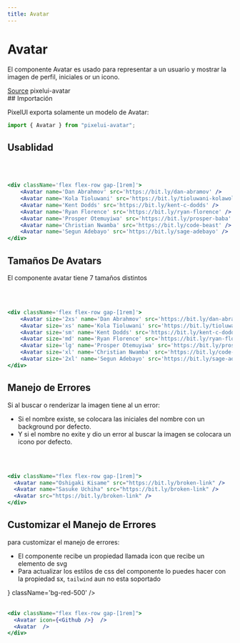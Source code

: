 ```yaml
---
title: Avatar
---
```


# Avatar

El componente Avatar es usado para representar a un usuario y mostrar la imagen de perfil, iniciales
or un icono.

<div className='flex flex-row justify-start gap-[1rem]'>
  <a
    className='
      flex justify-center items-center
      gap-[.8rem] px-[.8rem] py-[.4rem]
      border border-sky-500 text-black bg-[#cccccc40] hover:bg-[#cccccc] cursor-pointer
      rounded-sm'
      href='https://github.com/Alejocabeza/pixelpulse/pacakges/components/avatar'
      target='_blank'
  > <Github /> Source</a>
  <a
    className='flex justify-center items-center
      gap-[.8rem] px-[.8rem] py-[.4rem]
      border border-sky-500 text-black bg-[#cccccc40] hover:bg-[#cccccc] cursor-pointer
      rounded-sm'
  ><Npm className='bg-red-500' /> pixelui-avatar</a>
</div>
## Importación

PixelUI exporta solamente un modelo de Avatar:

```jsx
import { Avatar } from "pixelui-avatar";
```

## Usablidad
<br/>

<div className='flex flex-row gap-[1rem]'>
    <Avatar as='span' name='Dan Abrahmov' src='https://bit.ly/dan-abramov' />
    <Avatar name='Kola Tioluwani' src='https://bit.ly/tioluwani-kolawole' />
    <Avatar name='Kent Dodds' src='https://bit.ly/kent-c-dodds' />
    <Avatar name='Ryan Florence' src='https://bit.ly/ryan-florence' />
    <Avatar name='Prosper Otemuyiwa' src='https://bit.ly/prosper-baba' />
    <Avatar name='Christian Nwamba' src='https://bit.ly/code-beast' />
    <Avatar name='Segun Adebayo' src='https://bit.ly/sage-adebayo' />
</div>

<br/>

```jsx
<div className='flex flex-row gap-[1rem]'>
    <Avatar name='Dan Abrahmov' src='https://bit.ly/dan-abramov' />
    <Avatar name='Kola Tioluwani' src='https://bit.ly/tioluwani-kolawole' />
    <Avatar name='Kent Dodds' src='https://bit.ly/kent-c-dodds' />
    <Avatar name='Ryan Florence' src='https://bit.ly/ryan-florence' />
    <Avatar name='Prosper Otemuyiwa' src='https://bit.ly/prosper-baba' />
    <Avatar name='Christian Nwamba' src='https://bit.ly/code-beast' />
    <Avatar name='Segun Adebayo' src='https://bit.ly/sage-adebayo' />
</div>
```

## Tamaños De Avatars

El componente avatar tiene 7 tamaños distintos
<br/>
<br/>

<div className='flex flex-row gap-[1rem]'>
    <Avatar size='2xs' name='Dan Abrahmov' src='https://bit.ly/dan-abramov' />
    <Avatar size='xs' name='Kola Tioluwani' src='https://bit.ly/tioluwani-kolawole' />
    <Avatar size='sm' name='Kent Dodds' src='https://bit.ly/kent-c-dodds' />
    <Avatar size='md' name='Ryan Florence' src='https://bit.ly/ryan-florence' />
    <Avatar size='lg' name='Prosper Otemuyiwa' src='https://bit.ly/prosper-baba' />
    <Avatar size='xl' name='Christian Nwamba' src='https://bit.ly/code-beast' />
    <Avatar size='2xl' name='Segun Adebayo' src='https://bit.ly/sage-adebayo' />
</div>

<br/>

```jsx
<div className='flex flex-row gap-[1rem]'>
    <Avatar size='2xs' name='Dan Abrahmov' src='https://bit.ly/dan-abramov' />
    <Avatar size='xs' name='Kola Tioluwani' src='https://bit.ly/tioluwani-kolawole' />
    <Avatar size='sm' name='Kent Dodds' src='https://bit.ly/kent-c-dodds' />
    <Avatar size='md' name='Ryan Florence' src='https://bit.ly/ryan-florence' />
    <Avatar size='lg' name='Prosper Otemuyiwa' src='https://bit.ly/prosper-baba' />
    <Avatar size='xl' name='Christian Nwamba' src='https://bit.ly/code-beast' />
    <Avatar size='2xl' name='Segun Adebayo' src='https://bit.ly/sage-adebayo' />
</div>
```

## Manejo de Errores

Si al buscar o renderizar la imagen tiene al un error:

- Si el nombre existe, se colocara las iniciales del nombre con un background por defecto.
- Y si el nombre no exite y dio un error al buscar la imagen se colocara un icono por defecto.

<br/>
<div className='flex flex-row gap-[1rem]'>
  <Avatar name='Oshigaki Kisame' src='https://bit.ly/broken-link' />
  <Avatar name='Sasuke Uchiha' src='https://bit.ly/broken-link' />
  <Avatar src='https://bit.ly/broken-link' />
</div>
<br/>

```jsx
<div className="flex flex-row gap-[1rem]">
  <Avatar name="Oshigaki Kisame" src="https://bit.ly/broken-link" />
  <Avatar name="Sasuke Uchiha" src="https://bit.ly/broken-link" />
  <Avatar src="https://bit.ly/broken-link" />
</div>
```

## Customizar el Manejo de Errores

para customizar el manejo de errores:

- El componente recibe un propiedad llamada icon que recibe un elemento de svg
- Para actualizar los estilos de css del componente lo puedes hacer con la propiedad sx, `tailwind` aun no esta soportado

<div className='flex flex-row gap-[1rem]'>
  <Avatar icon={<Github />} className='bg-red-500' />
  <Avatar  />
</div>

<br/>

```jsx
<div className="flex flex-row gap-[1rem]">
  <Avatar icon={<Github />}  />
  <Avatar  />
</div>
```
